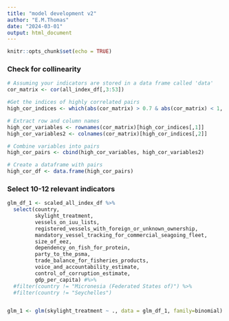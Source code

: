 ```yaml
---
title: "model development v2"
author: "E.M.Thomas"
date: "2024-03-01"
output: html_document
---
```


```r
knitr::opts_chunk$set(echo = TRUE)
```

### Check for collinearity 
```r
# Assuming your indicators are stored in a data frame called 'data'
cor_matrix <- cor(all_index_df[,3:53])

#Get the indices of highly correlated pairs
high_cor_indices <- which(abs(cor_matrix) > 0.7 & abs(cor_matrix) < 1, arr.ind = TRUE)

# Extract row and column names
high_cor_variables <- rownames(cor_matrix)[high_cor_indices[,1]]
high_cor_variables2 <- colnames(cor_matrix)[high_cor_indices[,2]]

# Combine variables into pairs
high_cor_pairs <- cbind(high_cor_variables, high_cor_variables2)

# Create a dataframe with pairs
high_cor_df <- data.frame(high_cor_pairs)
```


### Select 10-12 relevant indicators
```r
glm_df_1 <- scaled_all_index_df %>% 
  select(country,
         skylight_treatment,
         vessels_on_iuu_lists,
         registered_vessels_with_foreign_or_unknown_ownership,
         mandatory_vessel_tracking_for_commercial_seagoing_fleet,
         size_of_eez,
         dependency_on_fish_for_protein,
         party_to_the_psma,
         trade_balance_for_fisheries_products,
         voice_and_accountability_estimate,
         control_of_corruption_estimate,
         gdp_per_capita) #%>% 
  #filter(country != "Micronesia (Federated States of)") %>% 
  #filter(country != "Seychelles")


glm_1 <- glm(skylight_treatment ~ ., data = glm_df_1, family=binomial)

```





